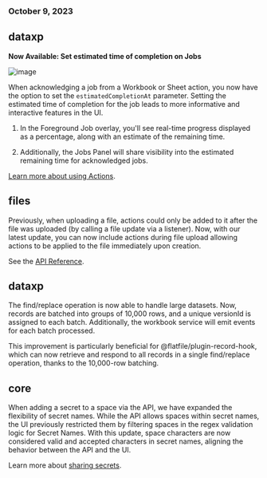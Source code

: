 ### October 9, 2023

## dataxp

**Now Available: Set estimated time of completion on Jobs**

![image](../changelog/images/estimatedTime_actions.png)

When acknowledging a job from a Workbook or Sheet action, you now have the
option to set the `estimatedCompletionAt` parameter. Setting the estimated time
of completion for the job leads to more informative and interactive features in
the UI.

1. In the Foreground Job overlay, you'll see real-time progress displayed as a
   percentage, along with an estimate of the remaining time.

2. Additionally, the Jobs Panel will share visibility into the estimated
   remaining time for acknowledged jobs.

[Learn more about using Actions](../guides/actions).

## files

Previously, when uploading a file, actions could only be added to it after the
file was uploaded (by calling a file update via a listener). Now, with our
latest update, you can now include actions during file upload allowing actions
to be applied to the file immediately upon creation.

See the
[API Reference](https://reference.flatfile.com/api-reference/files/upload-a-file).

## dataxp

The find/replace operation is now able to handle large datasets. Now, records
are batched into groups of 10,000 rows, and a unique versionId is assigned to
each batch. Additionally, the workbook service will emit events for each batch
processed.

This improvement is particularly beneficial for @flatfile/plugin-record-hook,
which can now retrieve and respond to all records in a single find/replace
operation, thanks to the 10,000-row batching.

## core

When adding a secret to a space via the API, we have expanded the flexibility of
secret names. While the API allows spaces within secret names, the UI previously
restricted them by filtering spaces in the regex validation logic for Secret
Names. With this update, space characters are now considered valid and accepted
characters in secret names, aligning the behavior between the API and the UI.

Learn more about [sharing secrets](../guides/secrets).
